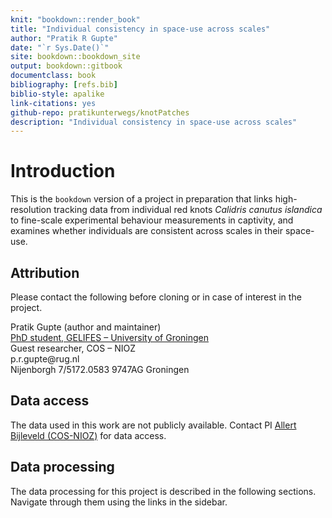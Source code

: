 ```yaml
--- 
knit: "bookdown::render_book"
title: "Individual consistency in space-use across scales"
author: "Pratik R Gupte"
date: "`r Sys.Date()`"
site: bookdown::bookdown_site
output: bookdown::gitbook
documentclass: book
bibliography: [refs.bib]
biblio-style: apalike
link-citations: yes
github-repo: pratikunterwegs/knotPatches
description: "Individual consistency in space-use across scales"
---
```


# Introduction

This is the `bookdown` version of a project in preparation that links high-resolution tracking data from individual red knots _Calidris canutus islandica_ to fine-scale experimental behaviour measurements in captivity, and examines whether individuals are consistent across scales in their space-use.

## Attribution

Please contact the following before cloning or in case of interest in the project.

Pratik Gupte (author and maintainer)  
[PhD student, GELIFES -- University of Groningen](https://www.rug.nl/staff/p.r.gupte)  
Guest researcher, COS -- NIOZ  
p.r.gupte@rug.nl  
Nijenborgh 7/5172.0583 9747AG Groningen

## Data access

The data used in this work are not publicly available. Contact PI [Allert Bijleveld (COS-NIOZ)](allert.bijleveld@nioz.nl) for data access.

## Data processing

The data processing for this project is described in the following sections. Navigate through them using the links in the sidebar.